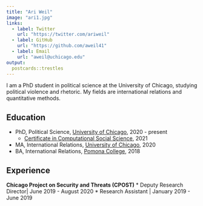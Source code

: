 ```yaml
---
title: "Ari Weil"
image: "ari1.jpg"
links:
  - label: Twitter
    url: "https://twitter.com/ariweil"
  - label: GitHub
    url: "https://github.com/aweil41"
  - label: Email
    url: "aweil@uchicago.edu"
output:
  postcards::trestles
---
```

 
I am a PhD student in political science at the University of Chicago, studying political violence and rhetoric. My fields are international relations and quantitative methods. 

## Education

* PhD, Political Science, [University of Chicago](https://political-science.uchicago.edu/content/graduate-study-0), 2020 - present
  + [Certificate in Computational Social Science](https://macss.uchicago.edu/content/css-certificate-non-macss-students), 2021
* MA, International Relations, [University of Chicago](https://cir.uchicago.edu/), 2020
* BA, International Relations, [Pomona College](https://www.pomona.edu/academics/majors/international-relations), 2018


## Experience

**Chicago Project on Security and Threats (CPOST)** 
*   Deputy Research Director| June 2019 - August 2020
*   Research Assistant | January 2019 - June 2019



